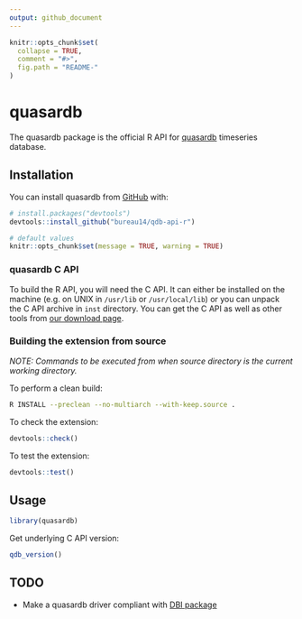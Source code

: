 ```yaml
---
output: github_document
---
```


<!-- README.md is generated from README.Rmd. Please edit that file -->

```r
knitr::opts_chunk$set(
  collapse = TRUE,
  comment = "#>",
  fig.path = "README-"
)
```

# quasardb

The quasardb package is the official R API for [quasardb](https://www.quasardb.net) timeseries database.

## Installation

<!-- TODO:
You can install the released version from CRAN with:
```r
install.packages("quasardb")
```
-->

You can install quasardb from [GitHub](https://github.com/bureau14/qdb-api-r) with:

```r
# install.packages("devtools")
devtools::install_github("bureau14/qdb-api-r")
```

```r
# default values
knitr::opts_chunk$set(message = TRUE, warning = TRUE)
```

### quasardb C API

To build the R API, you will need the C API. It can either be installed on the machine (e.g. on UNIX in `/usr/lib` or `/usr/local/lib`) or you can unpack the C API archive in `inst` directory. You can get the C API as well as other tools from [our download page](https://www.quasardb.net/-Get-).

### Building the extension from source

*NOTE: Commands to be executed from when source directory is the current working directory.*

To perform a clean build:
```bash
R INSTALL --preclean --no-multiarch --with-keep.source .
```

To check the extension:
```r
devtools::check()
```

To test the extension:
```r
devtools::test()
```

## Usage

```r
library(quasardb)
```

Get underlying C API version:

```r
qdb_version()
```

## TODO

 - Make a quasardb driver compliant with [DBI package](https://www.rdocumentation.org/packages/DBI/)
